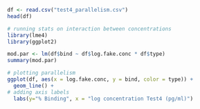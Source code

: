 
```r

df <- read.csv("test4_parallelism.csv")
head(df)

# running stats on interaction between concentrations
library(lme4)
library(ggplot2)

mod.par <- lm(df$bind ~ df$log.fake.conc * df$type)
summary(mod.par)

# plotting parallelism
ggplot(df, aes(x = log.fake.conc, y = bind, color = type)) +
  geom_line() +
# adding axis labels
  labs(y="% Binding", x = "log concentration Test4 (pg/ml)")

```